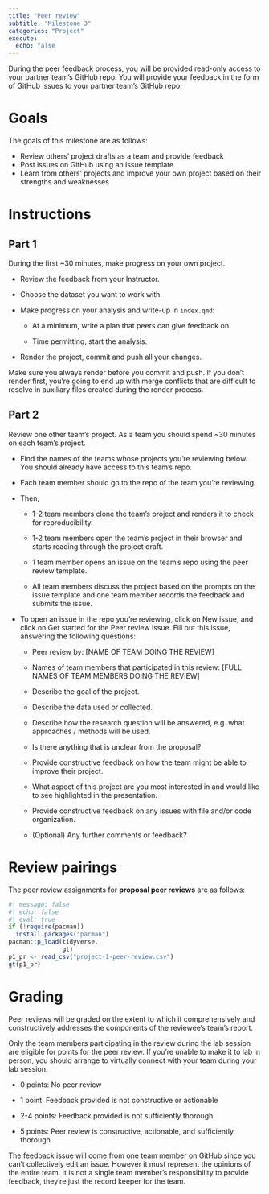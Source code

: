 ```yaml
---
title: "Peer review"
subtitle: "Milestone 3"
categories: "Project"
execute:
  echo: false
---
```


During the peer feedback process, you will be provided read-only access to your partner team's GitHub repo. You will provide your feedback in the form of GitHub issues to your partner team's GitHub repo.

# Goals

The goals of this milestone are as follows:

-   Review others' project drafts as a team and provide feedback
-   Post issues on GitHub using an issue template
-   Learn from others' projects and improve your own project based on their strengths and weaknesses

# Instructions

## Part 1

During the first \~30 minutes, make progress on your own project.

-   Review the feedback from your Instructor.

-   Choose the dataset you want to work with.

-   Make progress on your analysis and write-up in `index.qmd`:

    -   At a minimum, write a plan that peers can give feedback on.

    -   Time permitting, start the analysis.

-   Render the project, commit and push all your changes.

::: callout-important
Make sure you always render before you commit and push. If you don't render first, you're going to end up with merge conflicts that are difficult to resolve in auxiliary files created during the render process.
:::

## Part 2

Review one other team's project. As a team you should spend \~30 minutes on each team's project.

-   Find the names of the teams whose projects you're reviewing below. You should already have access to this team's repo.

-   Each team member should go to the repo of the team you're reviewing.

-   Then,

    -   1-2 team members clone the team's project and renders it to check for reproducibility.

    -   1-2 team members open the team's project in their browser and starts reading through the project draft.

    -   1 team member opens an issue on the team's repo using the peer review template.

    -   All team members discuss the project based on the prompts on the issue template and one team member records the feedback and submits the issue.

-   To open an issue in the repo you're reviewing, click on New issue, and click on Get started for the Peer review issue. Fill out this issue, answering the following questions:

    -   Peer review by: \[NAME OF TEAM DOING THE REVIEW\]

    -   Names of team members that participated in this review: \[FULL NAMES OF TEAM MEMBERS DOING THE REVIEW\]

    -   Describe the goal of the project.

    -   Describe the data used or collected.

    -   Describe how the research question will be answered, e.g. what approaches / methods will be used.

    -   Is there anything that is unclear from the proposal?

    -   Provide constructive feedback on how the team might be able to improve their project.

    -   What aspect of this project are you most interested in and would like to see highlighted in the presentation.

    -   Provide constructive feedback on any issues with file and/or code organization.

    -   (Optional) Any further comments or feedback?

# Review pairings

The peer review assignments for **proposal peer reviews** are as follows:

```r
#| message: false
#| echo: false
#| eval: true
if (!require(pacman))
  install.packages("pacman")
pacman::p_load(tidyverse,
               gt)
p1_pr <- read_csv("project-1-peer-review.csv")
gt(p1_pr) 
```

# Grading

Peer reviews will be graded on the extent to which it comprehensively and constructively addresses the components of the reviewee's team's report.

Only the team members participating in the review during the lab session are eligible for points for the peer review. If you're unable to make it to lab in person, you should arrange to virtually connect with your team during your lab session.

-   0 points: No peer review

-   1 point: Feedback provided is not constructive or actionable

-   2-4 points: Feedback provided is not sufficiently thorough

-   5 points: Peer review is constructive, actionable, and sufficiently thorough

::: callout-note
The feedback issue will come from one team member on GitHub since you can't collectively edit an issue. However it must represent the opinions of the entire team. It is not a single team member's responsibility to provide feedback, they're just the record keeper for the team.
:::
